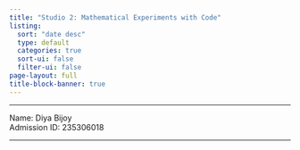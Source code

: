 ```yaml
---
title: "Studio 2: Mathematical Experiments with Code"
listing:
  sort: "date desc"
  type: default
  categories: true
  sort-ui: false
  filter-ui: false
page-layout: full
title-block-banner: true
---
```


------------------------------------------------------------------------

Name: Diya Bijoy\
Admission ID: 235306018

------------------------------------------------------------------------
